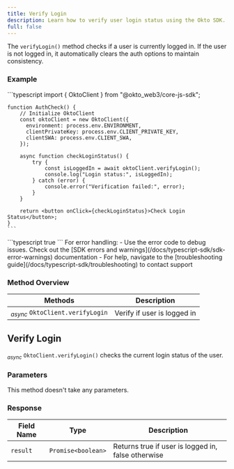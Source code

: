 ```yaml
---
title: Verify Login
description: Learn how to verify user login status using the Okto SDK.
full: false
---
```



<AIMarkdownComponent isIndex={false} />

The `verifyLogin()` method checks if a user is currently logged in. If the user is not logged in, it automatically clears the auth options to maintain consistency.

### Example

<Accordions defaultValue="Usage">
<Accordion title="Usage"> 
<Tabs items={['Typescript']}>
  <Tab value="Typescript">
    ```typescript
    import { OktoClient } from "@okto_web3/core-js-sdk";

    function AuthCheck() {
        // Initialize OktoClient
        const oktoClient = new OktoClient({
          environment: process.env.ENVIRONMENT,
          clientPrivateKey: process.env.CLIENT_PRIVATE_KEY,
          clientSWA: process.env.CLIENT_SWA,
        });

        async function checkLoginStatus() {
            try {
                const isLoggedIn = await oktoClient.verifyLogin();
                console.log("Login status:", isLoggedIn);
            } catch (error) {
                console.error("Verification failed:", error);
            }
        }

        return <button onClick={checkLoginStatus}>Check Login Status</button>;
    }
    ```
  </Tab>
</Tabs>
</Accordion>
<Accordion title="Success Response">
```typescript
true
```
</Accordion>
</Accordions>

<Callout title="Note" type="info">
For error handling:
- Use the error code to debug issues. Check out the [SDK errors and warnings](/docs/typescript-sdk/sdk-error-warnings) documentation
- For help, navigate to the [troubleshooting guide](/docs/typescript-sdk/troubleshooting) to contact support
</Callout>

### Method Overview

| Methods | Description |
|---------|-------------|
| <sub><i>async</i></sub> `OktoClient.verifyLogin` | Verify if user is logged in |

<div className="method-box">

## Verify Login

<sub><i>async</i></sub> `OktoClient.verifyLogin()` checks the current login status of the user.

### Parameters

This method doesn't take any parameters.

### Response

<Callout title="Success Response">

| Field Name | Type | Description |
|------------|------|-------------|
| `result` | `Promise<boolean>` | Returns true if user is logged in, false otherwise |

</Callout>

</div>
